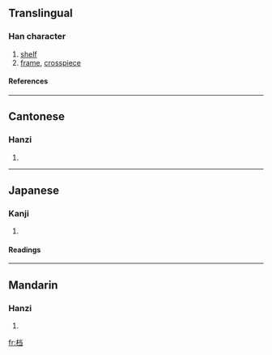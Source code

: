 {{see|檔}}

==Translingual==
===Han character===
{{Han char|rn=75|rad=木|as=06|sn=10|four=|canj=木火尸一 (DFSM)}}
# [[shelf]]
# [[frame]], [[crosspiece]]
====References====
{{Han ref|kx=0526.211|hdz=21198.050|uh=6863|ud=26723}}

----
==Cantonese==
===Hanzi===
{{yue-hanzi|jyut=|y=dong2, dong3}}
# {{defn|Cantonese}}

----
==Japanese==
===Kanji===
{{ja-kanji|grade=|rs=木06}}
# {{defn|Japanese}} 
====Readings====
{{ja-readings|on=[[とう]] (tō)|kun=[[こしかけ]] (koshikake), [[ふち]] (fuchi)}}

----
==Mandarin==
===Hanzi===
{{cmn-hanzi|tra=檔|pin=[[dǎng]] (dang3), [[dàng]] (dang4)|wg=tang<sup>3</sup>, tang<sup>4</sup>}}
# {{defn|Mandarin}}

[[fr:档]]